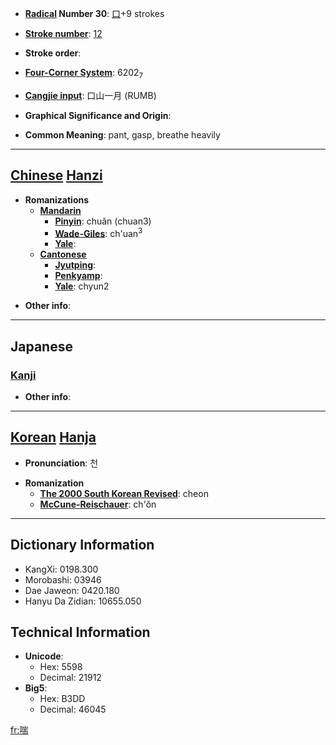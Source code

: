 * '''[[Wiktionary:Chinese radical index| Radical]] Number 30''': [[Wiktionary:Chinese radical index 口|口]]+9 strokes

* '''[[Wiktionary:Chinese total strokes index|Stroke number]]''': [[Wiktionary:Chinese total strokes index 12|12]]

* '''Stroke order''': 

* '''[[Wiktionary:Chinese four corner index|Four-Corner System]]''': 6202<sub>7</sub>

* '''[[Wiktionary:Chinese Cangjie index|Cangjie input]]''': 口山一月 (RUMB)

* '''Graphical Significance and Origin''': 

* '''Common Meaning''': pant, gasp, breathe heavily

----

== [[Chinese]] [[Hanzi]] ==

* '''Romanizations'''
** '''[[Mandarin]]'''
*** '''[[Pinyin]]''': chuǎn (chuan3)
*** '''[[Wade-Giles]]''': ch'uan<sup>3</sup>
*** '''[[Yale]]''': 
** '''[[Cantonese]]'''
*** '''[[Jyutping]]''':
*** '''[[Penkyamp]]''': 
*** '''[[Yale]]''': chyun2

* '''Other info''': 

----

==Japanese==
===[[Kanji]]===
{{kanji|on readings=[[ぜん]] (zen), [[せん]] (sen)|kun readings=[[あえぐ]] (aegu), [[せき]] (seki)}}

* '''Other info''':  

----

== [[Korean]] [[Hanja]] ==

* '''Pronunciation''': 천

* '''Romanization'''
** '''[[The 2000 South Korean Revised Romanization|The 2000 South Korean Revised]]''': cheon
** '''[[McCune-Reischauer]]''': ch'ŏn

----

== Dictionary Information ==

* KangXi: 0198.300
* Morobashi: 03946
* Dae Jaweon: 0420.180
* Hanyu Da Zidian: 10655.050

== Technical Information ==

* '''Unicode''':
** Hex: 5598
** Decimal: 21912
* '''Big5''':
** Hex: B3DD
** Decimal: 46045

[[fr:喘]]